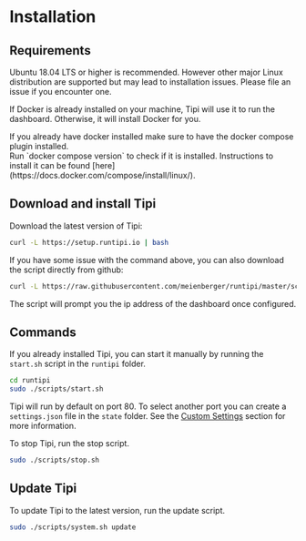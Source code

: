 
# Installation

## Requirements

Ubuntu 18.04 LTS or higher is recommended. However other major Linux distribution are supported but may lead to installation issues. Please file an issue if you encounter one.

If Docker is already installed on your machine, Tipi will use it to run the dashboard. Otherwise, it will install Docker for you.

<Callout type="warning">
If you already have docker installed make sure to have the docker compose plugin installed.<br/>
Run `docker compose version` to check if it is installed. Instructions to install it can be found [here](https://docs.docker.com/compose/install/linux/).
</Callout>


## Download and install Tipi

Download the latest version of Tipi:

```bash
curl -L https://setup.runtipi.io | bash
```

If you have some issue with the command above, you can also download the script directly from github:
  
```bash
curl -L https://raw.githubusercontent.com/meienberger/runtipi/master/scripts/install.sh | bash
```

The script will prompt you the ip address of the dashboard once configured.

## Commands

If you already installed Tipi, you can start it manually by running the `start.sh` script in the `runtipi` folder.

```bash
cd runtipi
sudo ./scripts/start.sh
```

Tipi will run by default on port 80. To select another port you can create a `settings.json` file in the `state` folder.
See the [Custom Settings](/docs/getting-started/custom-settings) section for more information.

To stop Tipi, run the stop script.

```bash
sudo ./scripts/stop.sh
```

## Update Tipi

To update Tipi to the latest version, run the update script.

```bash
sudo ./scripts/system.sh update
```
